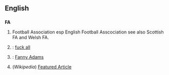 ==English==

==={{initialism}}===
'''FA'''
#{{football}} Football Association esp English Football Asscociation see also Scottish FA and Welsh FA.
# {{cattag|vulgar}}: [[fuck all]]
# {{cattag|bowdlerized}}: [[Fanny Adams]]
# (''Wikipedia'') [[Featured Article]]